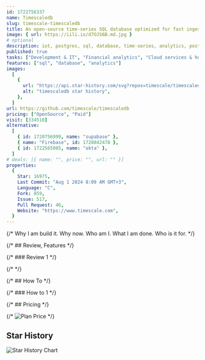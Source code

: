 ```yaml
---
id: 1722756337
name: Timescaledb
slug: timescale-timescaledb
title: An open-source time-series SQL database optimized for fast ingest and complex queries. Packaged as a PostgreSQL extension.
image: { url: https://iili.io/d7OJS6B.md.jpg }
# optional
description: iot, postgres, sql, database, time-series, analytics, postgresql, financial-analysis, tsdb, hacktoberfest, time-series-database, timescaledb,  ,
published: true
tasks: ["Development & IT", "Financial analytics", "Cloud services & hosting"]
features: ["sql", "database", "analytics"]
images:
  [
    {
      url: "https://api.star-history.com/svg?repos=timescale/timescaledb",
      alt: "timescaledb star history",
    },
  ]
url: https://github.com/timescale/timescaledb
pricing: ["OpenSource", "Paid"]
visit: [334510]
alternative:
  [
    { id: 1720756999, name: "supabase" },
    { name: "Firebase", id: 1720842478 },
    { id: 1722565005, name: "okta" },
  ]
# deals: [{ name: "", price: "", url: "" }]
properties:
  {
    Star: 16975,
    Last Commit: "Aug 1 2024 8:09 AM GMT+3",
    Language: "C",
    Fork: 859,
    Issue: 517,
    Pull Request: 46,
    Website: "https://www.timescale.com",
  }
---
```


{/* Why I am build it. Why now. Who am I. What I am done. Who is it for. */}

{/* ## Review, Features */}

{/* ### Review 1 */}

{/* <DetailYoutube videoId="" startTime={0} /> */}

{/* ## How To */}

{/* ### How to 1 */}

{/* ## Pricing */}

{/* <Img src="" alt="Plan Price" /> */}

## Star History

![Star History Chart](https://api.star-history.com/svg?repos=timescale/timescaledb)
